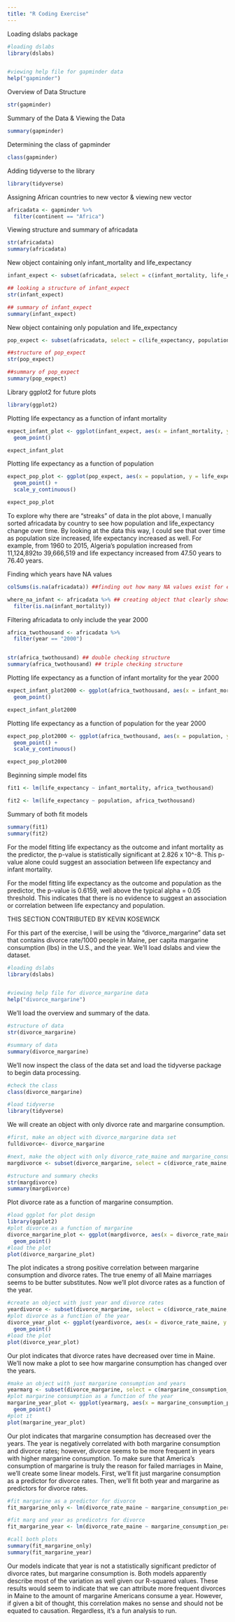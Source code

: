 ```yaml
---
title: "R Coding Exercise"
---
```


Loading dslabs package
```r
#loading dslabs 
library(dslabs)


#viewing help file for gapminder data
help("gapminder")
```

Overview of Data Structure 
```r
str(gapminder)
```
Summary of the Data & Viewing the Data
```r
summary(gapminder)

```
Determining the class of gapminder
```r
class(gapminder)
```

Adding tidyverse to the library
```r
library(tidyverse)
```
Assigning African countries to new vector & viewing new vector 
```r
africadata <- gapminder %>%
  filter(continent == "Africa")
```

Viewing structure and summary of africadata
```r
str(africadata)
summary(africadata)
```
New object containing only infant_mortality and life_expectancy
```r
infant_expect <- subset(africadata, select = c(infant_mortality, life_expectancy))

## looking a structure of infant_expect
str(infant_expect)

## summary of infant_expect 
summary(infant_expect)
```

New object containing only population and life_expectancy
```r
pop_expect <- subset(africadata, select = c(life_expectancy, population))

##structure of pop_expect
str(pop_expect)

##summary of pop_expect
summary(pop_expect)
```
Library ggplot2 for future plots 
```r
library(ggplot2)
```


Plotting life expectancy as a function of infant mortality 
```r
expect_infant_plot <- ggplot(infant_expect, aes(x = infant_mortality, y = life_expectancy)) +
  geom_point()

expect_infant_plot
```


Plotting life expectancy as a function of population 
```r
expect_pop_plot <- ggplot(pop_expect, aes(x = population, y = life_expectancy)) +
  geom_point() + 
  scale_y_continuous()

expect_pop_plot
```

To explore why there are "streaks" of data in the plot above, I manually sorted africadata by country to see how population and life_expectancy change over time. By looking at the data this way, I could see that over time as population size increased, life expectancy increased as well. For example, from 1960 to 2015, Algeria's population increased from 11,124,892to 39,666,519 and life expectancy increased from 47.50 years to 76.40 years. 


Finding which years have NA values
```r
colSums(is.na(africadata)) ##finding out how many NA values exist for each column 

where_na_infant <- africadata %>% ## creating object that clearly shows which years have missing values for infant mortality
  filter(is.na(infant_mortality))

```


Filtering africadata to only include the year 2000
```r
africa_twothousand <- africadata %>%
  filter(year == "2000")


str(africa_twothousand) ## double checking structure
summary(africa_twothousand) ## triple checking structure 
```

Plotting life expectancy as a function of infant mortality for the year 2000 
```r
expect_infant_plot2000 <- ggplot(africa_twothousand, aes(x = infant_mortality, y = life_expectancy)) +
  geom_point()

expect_infant_plot2000
```

Plotting life expectancy as a function of population for the year 2000
```r
expect_pop_plot2000 <- ggplot(africa_twothousand, aes(x = population, y = life_expectancy)) +
  geom_point() + 
  scale_y_continuous()

expect_pop_plot2000
```

Beginning simple model fits 
```r
fit1 <- lm(life_expectancy ~ infant_mortality, africa_twothousand)

fit2 <- lm(life_expectancy ~ population, africa_twothousand)
```

Summary of both fit models 
```r
summary(fit1)
summary(fit2)
```
For the model fitting life expectancy as the outcome and infant mortality as the predictor, the p-value is statistically significant at 2.826 x 10^-8. This p-value alone could suggest an association between life expectancy and infant mortality. 

For the model fitting life expectancy as the outcome and population as the predictor, the p-value is 0.6159, well above the typical alpha = 0.05 threshold. This indicates that there is no evidence to suggest an association or correlation between life expectancy and population. 

THIS SECTION CONTRIBUTED BY KEVIN KOSEWICK

For this part of the exercise, I will be using the "divorce_margarine" data set that contains divorce rate/1000 people in Maine, per capita margarine consumption (lbs) in the U.S., and the year. We'll load dslabs and view the dataset.

```r
#loading dslabs 
library(dslabs)


#viewing help file for divorce_margarine data
help("divorce_margarine")
```
We'll load the overview and summary of the data.

```r
#structure of data
str(divorce_margarine)

#summary of data
summary(divorce_margarine)
```
We'll now inspect the class of the data set and load the tidyverse package to begin data processing.

```r
#check the class
class(divorce_margarine)

#load tidyverse
library(tidyverse)
```
We will create an object with only divorce rate and margarine consumption.

```r
#first, make an object with divorce_margarine data set
fulldivorce<- divorce_margarine

#next, make the object with only divorce_rate_maine and margarine_consumption_per_capita
margdivorce <- subset(divorce_margarine, select = c(divorce_rate_maine, margarine_consumption_per_capita))

#structure and summary checks
str(margdivorce)
summary(margdivorce)
```
Plot divorce rate as a function of margarine consumption.

```r
#load ggplot for plot design
library(ggplot2)
#plot divorce as a function of margarine
divorce_margarine_plot <- ggplot(margdivorce, aes(x = divorce_rate_maine, y = margarine_consumption_per_capita)) +
  geom_point()
#load the plot
plot(divorce_margarine_plot)
```
The plot indicates a strong positive correlation between margarine consumption and divorce rates. The true enemy of all Maine marriages seems to be butter substitutes. Now we'll plot divorce rates as a function of the year.

```r
#create an object with just year and divorce rates
yeardivorce <- subset(divorce_margarine, select = c(divorce_rate_maine, year))
#plot divorce as a function of the year
divorce_year_plot <- ggplot(yeardivorce, aes(x = divorce_rate_maine, y = year)) +
  geom_point()
#load the plot
plot(divorce_year_plot)
```
Our plot indicates that divorce rates have decreased over time in Maine. We'll now make a plot to see how margarine consumption has changed over the years. 

```r
#make an object with just margarine consumption and years
yearmarg <- subset(divorce_margarine, select = c(margarine_consumption_per_capita, year))
#plot margarine consumption as a function of the year
margarine_year_plot <- ggplot(yearmarg, aes(x = margarine_consumption_per_capita, y = year)) +
  geom_point()
#plot it
plot(margarine_year_plot)
```

Our plot indicates that margarine consumption has decreased over the years. The year is negatively correlated with both margarine consumption and divorce rates; however, divorce seems to be more frequent in years with higher margarine consumption. To make sure that America's consumption of margarine is truly the reason for failed marriages in Maine, we'll create some linear models. First, we'll fit just margarine consumption as a predictor for divorce rates. Then, we'll fit both year and margarine as predictors for divorce rates.

```r
#fit margarine as a predictor for divorce
fit_margarine_only <- lm(divorce_rate_maine ~ margarine_consumption_per_capita, divorce_margarine)

#fit marg and year as predicotrs for divorce
fit_margarine_year <- lm(divorce_rate_maine ~ margarine_consumption_per_capita + year, divorce_margarine)

#call both plots
summary(fit_margarine_only)
summary(fit_margarine_year)
```
Our models indicate that year is not a statistically significant predictor of divorce rates, but margarine consumption is. Both models apparently describe most of the variation as well given our R-squared values. These results would seem to indicate that we can attribute more frequent divorces in Maine to the amount of margarine Americans consume a year. However, if given a bit of thought, this correlation makes no sense and should not be equated to causation. Regardless, it's a fun analysis to run.
